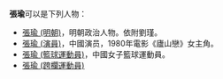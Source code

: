 '''張瑜'''可以是下列人物：
*[[張瑜_(明朝)|張瑜 (明朝)]]，明朝政治人物。依附劉瑾。
*[[張瑜_(演員)|張瑜 (演員)]]，中國演员，1980年電影《廬山戀》女主角。
*[[張瑜_(籃球運動員)|張瑜 (籃球運動員)]]，中國女子籃球運動員。
*[[張瑜_(跨欄運動員)|張瑜 (跨欄運動員)]]

{{disambig|Cat=二字張姓人名消歧義|yu}}
